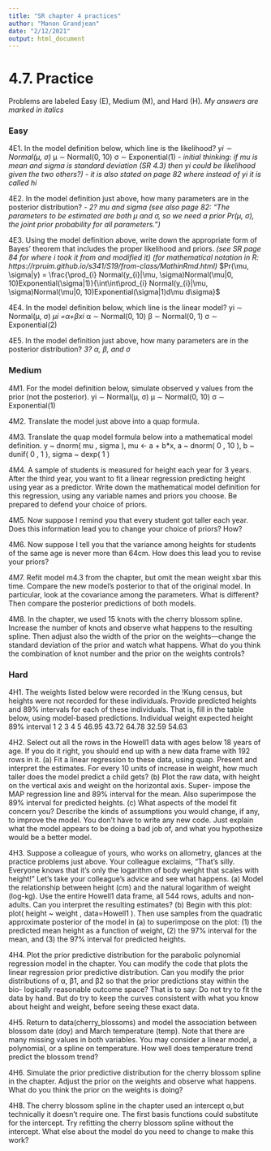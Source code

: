 ```yaml
---
title: "SR chapter 4 practices"
author: "Manon Grandjean"
date: "2/12/2021"
output: html_document
---
```


# 4.7. Practice
Problems are labeled Easy (E), Medium (M), and Hard (H).
*My answers are marked in italics*

### Easy
4E1. In the model definition below, which line is the likelihood? 
  *yi ∼ Normal(μ, σ)*
  μ ∼ Normal(0, 10) 
  σ ∼ Exponential(1)
*- initial thinking: if mu is mean and sigma is standard deviation (SR 4.3) then yi could be likelihood given the two others?)*
*- it is also stated on page 82 where instead of yi it is called hi*

4E2. In the model definition just above, how many parameters are in the posterior distribution?
*- 2? mu and sigma (see also page 82: "The parameters to be estimated are both μ and σ, so we need a prior Pr(μ, σ), the joint prior probability for all parameters.")*

4E3. Using the model definition above, write down the appropriate form of Bayes’ theorem that includes the proper likelihood and priors.
*(see SR page 84 for where i took it from and modified it)*
*(for mathematical notation in R: https://rpruim.github.io/s341/S19/from-class/MathinRmd.html)*
$Pr(\mu, \sigma|y) = \frac{\prod_{i} Normal(y_{i}|\mu, \sigma)Normal(\mu|0, 10)Exponential(\sigma|1)}{\int\int\prod_{i} Normal(y_{i}|\mu, \sigma)Normal(\mu|0, 10)Exponential(\sigma|1)d\mu d\sigma}$

4E4. In the model definition below, which line is the linear model?
  yi ∼ Normal(μ, σ) 
  *μi =α+βxi*
  α ∼ Normal(0, 10) 
  β ∼ Normal(0, 1) 
  σ ∼ Exponential(2)

4E5. In the model definition just above, how many parameters are in the posterior distribution? 
*3? α, β, and σ*

### Medium
4M1. For the model definition below, simulate observed y values from the prior (not the posterior).
  yi ∼ Normal(μ, σ) 
  μ ∼ Normal(0, 10) 
  σ ∼ Exponential(1)

4M2. Translate the model just above into a quap formula.

4M3. Translate the quap model formula below into a mathematical model definition.
    y ~ dnorm( mu , sigma ),
    mu <- a + b*x,
    a ~ dnorm( 0 , 10 ),
    b ~ dunif( 0 , 1 ),
    sigma ~ dexp( 1 )

4M4. A sample of students is measured for height each year for 3 years. After the third year, you want to fit a linear regression predicting height using year as a predictor. Write down the mathematical model definition for this regression, using any variable names and priors you choose. Be prepared to defend your choice of priors.

4M5. Now suppose I remind you that every student got taller each year. Does this information lead you to change your choice of priors? How?

4M6. Now suppose I tell you that the variance among heights for students of the same age is never more than 64cm. How does this lead you to revise your priors?

4M7. Refit model m4.3 from the chapter, but omit the mean weight xbar this time. Compare the new model’s posterior to that of the original model. In particular, look at the covariance among the parameters. What is different? Then compare the posterior predictions of both models.

4M8. In the chapter, we used 15 knots with the cherry blossom spline. Increase the number of knots and observe what happens to the resulting spline. Then adjust also the width of the prior on the weights—change the standard deviation of the prior and watch what happens. What do you think the combination of knot number and the prior on the weights controls?

### Hard
4H1. The weights listed below were recorded in the !Kung census, but heights were not recorded for these individuals. Provide predicted heights and 89% intervals for each of these individuals. That is, fill in the table below, using model-based predictions.
Individual     weight                           expected height       89% interval
1 2 3 4 5      46.95 43.72 64.78 32.59 54.63

4H2. Select out all the rows in the Howell1 data with ages below 18 years of age. If you do it right, you should end up with a new data frame with 192 rows in it.
  (a) Fit a linear regression to these data, using quap. Present and interpret the estimates. For every 10 units of increase in weight, how much taller does the model predict a child gets?
  (b) Plot the raw data, with height on the vertical axis and weight on the horizontal axis. Super- impose the MAP regression line and 89% interval for the mean. Also superimpose the 89% interval for predicted heights.
  (c) What aspects of the model fit concern you? Describe the kinds of assumptions you would change, if any, to improve the model. You don’t have to write any new code. Just explain what the model appears to be doing a bad job of, and what you hypothesize would be a better model.

4H3. Suppose a colleague of yours, who works on allometry, glances at the practice problems just above. Your colleague exclaims, “That’s silly. Everyone knows that it’s only the logarithm of body weight that scales with height!” Let’s take your colleague’s advice and see what happens.
  (a) Model the relationship between height (cm) and the natural logarithm of weight (log-kg). Use the entire Howell1 data frame, all 544 rows, adults and non-adults. Can you interpret the resulting estimates?
  (b) Begin with this plot: plot( height ~ weight , data=Howell1 ). Then use samples from the quadratic approximate posterior of the model in (a) to superimpose on the plot: (1) the predicted mean height as a function of weight, (2) the 97% interval for the mean, and (3) the 97% interval for predicted heights.

4H4. Plot the prior predictive distribution for the parabolic polynomial regression model in the chapter. You can modify the code that plots the linear regression prior predictive distribution. Can you modify the prior distributions of α, β1, and β2 so that the prior predictions stay within the bio- logically reasonable outcome space? That is to say: Do not try to fit the data by hand. But do try to keep the curves consistent with what you know about height and weight, before seeing these exact data.

4H5. Return to data(cherry_blossoms) and model the association between blossom date (doy) and March temperature (temp). Note that there are many missing values in both variables. You may consider a linear model, a polynomial, or a spline on temperature. How well does temperature trend predict the blossom trend?

4H6. Simulate the prior predictive distribution for the cherry blossom spline in the chapter. Adjust the prior on the weights and observe what happens. What do you think the prior on the weights is doing?

4H8. The cherry blossom spline in the chapter used an intercept α,but technically it doesn’t require one. The first basis functions could substitute for the intercept. Try refitting the cherry blossom spline without the intercept. What else about the model do you need to change to make this work?